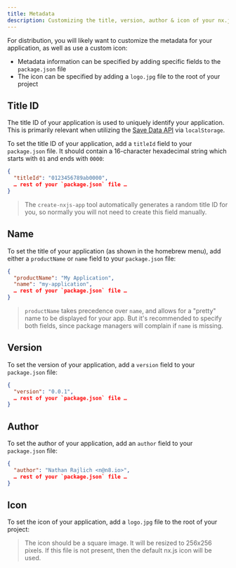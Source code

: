 ```yaml
---
title: Metadata
description: Customizing the title, version, author & icon of your nx.js application
---
```



For distribution, you will likely want to customize the metadata for your application, as well as use a custom icon:
* Metadata information can be specified by adding specific fields to the `package.json` file
* The icon can be specified by adding a `logo.jpg` file to the root of your project

## Title ID

The title ID of your application is used to uniquely identify your application. This is
primarily relevant when utilizing the [Save Data API](/runtime/concepts/save-data) via `localStorage`.

To set the title ID of your application, add a `titleId` field to your `package.json` file.
It should contain a 16-character hexadecimal string which starts with `01` and ends with `0000`:

```json title="package.json"
{
  "titleId": "0123456789ab0000",
  … rest of your `package.json` file …
}
```

> The `create-nxjs-app` tool automatically generates a random title ID for you,
> so normally you will not need to create this field manually.

## Name

To set the title of your application (as shown in the homebrew menu), add either a
`productName` or `name` field to your `package.json` file:

```json title="package.json"
{
  "productName": "My Application",
  "name": "my-application",
  … rest of your `package.json` file …
}
```

> `productName` takes precedence over `name`, and allows for a "pretty" name to be
> displayed for your app. But it's recommended to specify both fields, since
> package managers will complain if `name` is missing.

## Version

To set the version of your application, add a `version` field to your `package.json` file:

```json title="package.json"
{
  "version": "0.0.1",
  … rest of your `package.json` file …
}
```

## Author

To set the author of your application, add an `author` field to your `package.json` file:

```json title="package.json"
{
  "author": "Nathan Rajlich <n@n8.io>",
  … rest of your `package.json` file …
}
```

## Icon

To set the icon of your application, add a `logo.jpg` file to the root of your project:

<Files>
  <File name="logo.jpg" />
  <File name="package.json" />
  <Folder name="src" defaultOpen>
    <File name="main.ts" />
  </Folder>
</Files>

> The icon should be a square image. It will be resized to 256x256 pixels. If this file is
> not present, then the default nx.js icon will be used.
